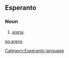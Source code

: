 ==Esperanto==
===Noun===
# [[arena]].

{{Universala Vortaro}}
[[eo:areno]]
[[Category:Esperanto language]]